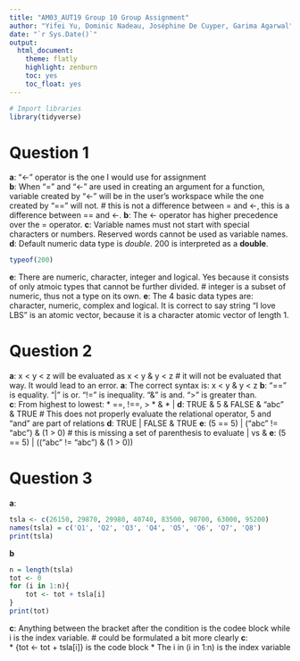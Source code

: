 ```yaml
---
title: "AM03_AUT19 Group 10 Group Assignment"
author: "Yifei Yu, Dominic Nadeau, Joséphine De Cuyper, Garima Agarwal"
date: "`r Sys.Date()`"
output:
  html_document:
    theme: flatly
    highlight: zenburn
    toc: yes
    toc_float: yes
---
```


```r
# Import libraries
library(tidyverse)
```

# Question 1
**a**: "<-" operator is the one I would use for assignment  
**b**: When "=" and "<-" are used in creating an argument for a function, variable created by "<-" will be in the user's workspace while the one created by "==" will not.  # this is not a difference between = and <-, this is a difference between == and <-.
**b**: The <- operator has higher precedence over the = operator.
**c**: Variable names must not start with special characters or numbers. Reserved words cannot be used as variable names.  
**d**: Default numeric data type is _double_. 200 is interpreted as a __double__. 
```r
typeof(200)
```
**e**: There are numeric, character, integer and logical. Yes because it consists of only atmoic types that cannot be further divided. # integer is a subset of numeric, thus not a type on its own.
**e**: The 4 basic data types are: character, numeric, complex and logical. It is correct to say string "I love LBS" is an atomic vector, because it is a character atomic vector of length 1.

# Question 2
**a**: x < y < z will be evaluated as x < y & y < z  # it will not be evaluated that way. It would lead to an error.
**a**: The correct syntax is: x < y & y < z
**b**: "==" is equality. "|" is or. "!=" is inequality. "&" is and. ">" is greater than.  
**c**: From highest to lowest:
  *  ==, !==, >
  * &
  * | 
**d**: TRUE & 5 & FALSE & "abc" & TRUE  # This does not properly evaluate the relational operator, 5 and "and" are part of relations
**d**: TRUE | FALSE & TRUE
**e**: (5 == 5) | ("abc" != "abc") & (1 > 0) # this is missing a set of parenthesis to evaluate | vs &
**e**: (5 == 5) | (("abc" != "abc") & (1 > 0))

# Question 3
**a**: 
```r
tsla <- c(26150, 29870, 29980, 40740, 83500, 90700, 63000, 95200)
names(tsla) = c('Q1', 'Q2', 'Q3', 'Q4', 'Q5', 'Q6', 'Q7', 'Q8')
print(tsla)
```

**b**
```r
n = length(tsla)
tot <- 0
for (i in 1:n){
    tot <- tot + tsla[i]
}
print(tot)
```

**c**: Anything between the bracket after the condition is the codee block while i is the index variable. # could be formulated a bit more clearly
**c**:   
  * {tot <- tot + tsla[i]} is the code block
  * The i in (i in 1:n) is the index variable
